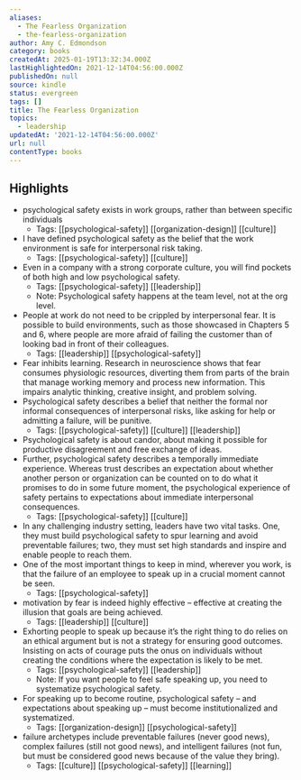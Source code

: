 ```yaml
---
aliases:
  - The Fearless Organization
  - the-fearless-organization
author: Amy C. Edmondson
category: books
createdAt: 2025-01-19T13:32:34.000Z
lastHighlightedOn: 2021-12-14T04:56:00.000Z
publishedOn: null
source: kindle
status: evergreen
tags: []
title: The Fearless Organization
topics:
  - leadership
updatedAt: '2021-12-14T04:56:00.000Z'
url: null
contentType: books
---
```

## Highlights

- psychological safety exists in work groups, rather than between specific individuals
  - Tags: [[psychological-safety]] [[organization-design]] [[culture]]
- I have defined psychological safety as the belief that the work environment is safe for interpersonal risk taking.
  - Tags: [[psychological-safety]] [[culture]]
- Even in a company with a strong corporate culture, you will find pockets of both high and low psychological safety.
  - Tags: [[psychological-safety]] [[leadership]]
  - Note: Psychological safety happens at the team level, not at the org level.
- People at work do not need to be crippled by interpersonal fear. It is possible to build environments, such as those showcased in Chapters 5 and 6, where people are more afraid of failing the customer than of looking bad in front of their colleagues.
  - Tags: [[leadership]] [[psychological-safety]]
- Fear inhibits learning. Research in neuroscience shows that fear consumes physiologic resources, diverting them from parts of the brain that manage working memory and process new information. This impairs analytic thinking, creative insight, and problem solving.
- Psychological safety describes a belief that neither the formal nor informal consequences of interpersonal risks, like asking for help or admitting a failure, will be punitive.
  - Tags: [[psychological-safety]] [[culture]] [[leadership]]
- Psychological safety is about candor, about making it possible for productive disagreement and free exchange of ideas.
- Further, psychological safety describes a temporally immediate experience. Whereas trust describes an expectation about whether another person or organization can be counted on to do what it promises to do in some future moment, the psychological experience of safety pertains to expectations about immediate interpersonal consequences.
  - Tags: [[psychological-safety]] [[culture]]
- In any challenging industry setting, leaders have two vital tasks. One, they must build psychological safety to spur learning and avoid preventable failures; two, they must set high standards and inspire and enable people to reach them.
- One of the most important things to keep in mind, wherever you work, is that the failure of an employee to speak up in a crucial moment cannot be seen.
  - Tags: [[psychological-safety]]
- motivation by fear is indeed highly effective – effective at creating the illusion that goals are being achieved.
  - Tags: [[leadership]] [[culture]]
- Exhorting people to speak up because it’s the right thing to do relies on an ethical argument but is not a strategy for ensuring good outcomes. Insisting on acts of courage puts the onus on individuals without creating the conditions where the expectation is likely to be met.
  - Tags: [[psychological-safety]] [[leadership]]
  - Note: If you want people to feel safe speaking up, you need to systematize psychological safety.
- For speaking up to become routine, psychological safety – and expectations about speaking up – must become institutionalized and systematized.
  - Tags: [[organization-design]] [[psychological-safety]]
- failure archetypes include preventable failures (never good news), complex failures (still not good news), and intelligent failures (not fun, but must be considered good news because of the value they bring).
  - Tags: [[culture]] [[psychological-safety]] [[learning]]
